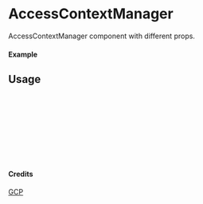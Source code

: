 
<Meta of={AccessContextManager} title="GCP/AccessContextManager" />

# AccessContextManager

AccessContextManager component with different props.

#### Example

<Canvas of={AccessContextManager.Primary} />

## Usage

```ts
import { AccessContextManager } from "yadl-ui";

const Example = () => {
  return (
      <AccessContextManager />
  );
};

export default Example;
```

#### Credits
[GCP](https://cloud.google.com/icons)
